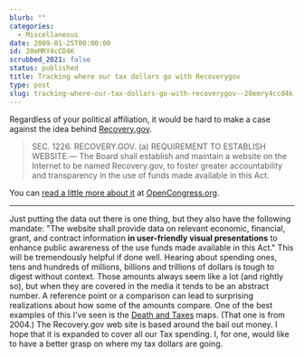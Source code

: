 ```yaml
---
blurb: ""
categories:
  - Miscellaneous
date: 2009-01-25T00:00:00
id: 20eMRY4cCD4K
scrubbed_2021: false
status: published
title: Tracking where our tax dollars go with Recoverygov
type: post
slug: tracking-where-our-tax-dollars-go-with-recoverygov--20emry4ccd4k
---
```


Regardless of your political affiliation, it would be hard to make
a case against the idea behind
[Recovery.gov](http://recovery.gov/).
> SEC. 1226. RECOVERY.GOV. (a) REQUIREMENT TO ESTABLISH WEBSITE.— The
> Board shall establish and maintain a website on the Internet to be
> named Recovery.gov, to foster greater accountability and
> transparency in the use of funds made available in this Act.

You can
[read a little more about it](http://www.opencongress.org/articles/view/819-Recovery-gov)
at [OpenCongress.org](http://www.opencongress.org/).

* * * * *

Just putting the data out there is one thing, but they also have
the following mandate: "The website shall provide data on relevant
economic, financial, grant, and contract information
**in user-friendly visual presentations** to enhance public
awareness of the use funds made available in this Act." This will
be tremendously helpful if done well. Hearing about spending ones,
tens and hundreds of millions, billions and trillions of dollars is
tough to digest without context. Those amounts always seem like a
lot (and rightly so), but when they are covered in the media it
tends to be an abstract number. A reference point or a comparison
can lead to surprising realizations about how some of the amounts
compare. One of the best examples of this I've seen is the
[Death and Taxes](http://forever.broked.net/~jason/images/Death_and_Taxes_____.jpg)
maps. (That one is from 2004.) The Recovery.gov web site is based
around the bail out money. I hope that it is expanded to cover all
our Tax spending. I, for one, would like to have a better grasp on
where my tax dollars are going.